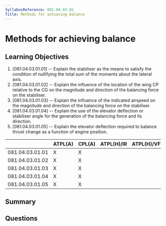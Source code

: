 ```yaml
---
SyllabusReference: 081.04.03.01
Title: Methods for achieving balance
---
```


# Methods for achieving balance

## Learning Objectives

1. [081.04.03.01.01] -- Explain the stabiliser as the means to satisfy the
   condition of nullifying the total sum of the moments about the lateral axis.
2. [081.04.03.01.02] -- Explain the influence of the location of the wing CP
   relative to the CG on the magnitude and direction of the balancing force on
   the stabiliser.
3. [081.04.03.01.03] -- Explain the influence of the indicated airspeed on the
   magnitude and direction of the balancing force on the stabiliser.
4. [081.04.03.01.04] -- Explain the use of the elevator deflection or stabiliser
   angle for the generation of the balancing force and its direction.
5. [081.04.03.01.05] -- Explain the elevator deflection required to balance
   thrust change as a function of engine position.

|                 | ATPL(A) | CPL(A) | ATPL(H)/IR | ATPL(H)/VFR | CPL(H) | IR  | CBIR(A) |
| --------------- | ------- | ------ | ---------- | ----------- | ------ | --- | ------- |
| 081.04.03.01.01 | X       | X      |            |             |        |     |         |
| 081.04.03.01.02 | X       | X      |            |             |        |     |         |
| 081.04.03.01.03 | X       | X      |            |             |        |     |         |
| 081.04.03.01.04 | X       | X      |            |             |        |     |         |
| 081.04.03.01.05 | X       | X      |            |             |        |     |         |

## Summary

## Questions
